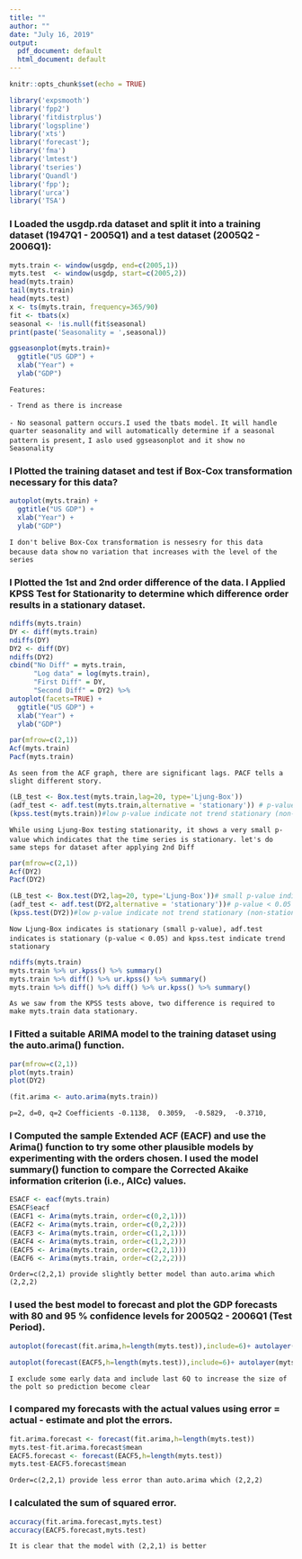 ```yaml
---  
title: ""
author: ""
date: "July 16, 2019"
output:
  pdf_document: default
  html_document: default
--- 
```

 
```r
knitr::opts_chunk$set(echo = TRUE)
```
 
  

```r
library('expsmooth')
library('fpp2')
library('fitdistrplus')
library('logspline')
library('xts')
library('forecast');
library('fma')
library('lmtest')
library('tseries')
library('Quandl')
library('fpp');
library('urca')
library('TSA')

``` 
 
### I Loaded the usgdp.rda dataset and split it into a training dataset (1947Q1 - 2005Q1) and a test dataset (2005Q2 - 2006Q1):

```r

myts.train <- window(usgdp, end=c(2005,1))
myts.test  <- window(usgdp, start=c(2005,2))
head(myts.train)
tail(myts.train)
head(myts.test)
x <- ts(myts.train, frequency=365/90)
fit <- tbats(x)
seasonal <- !is.null(fit$seasonal)
print(paste('Seasonality = ',seasonal))

```
```r
ggseasonplot(myts.train)+
  ggtitle("US GDP") +
  xlab("Year") +
  ylab("GDP")
```

`Features:`

  `- Trend as there is increase`
  
  `- No seasonal pattern occurs.I used the tbats model.` 
  `   It will handle quarter seasonality and will automatically determine if a seasonal pattern is present, `
  `   I aslo used ggseasonplot and it show no Seasonality`
  
### I Plotted the training dataset and test if Box-Cox transformation necessary for this data?
```r
autoplot(myts.train) +
  ggtitle("US GDP") +
  xlab("Year") +
  ylab("GDP")

```
`I don't belive Box-Cox transformation is nessesry for this data because data show `
`no variation that increases with the level of the series`


### I Plotted the 1st and 2nd order difference of the data. I Applied KPSS Test for Stationarity to determine which difference order results in a stationary dataset.


```r
ndiffs(myts.train)
DY <- diff(myts.train)
ndiffs(DY)
DY2 <- diff(DY)
ndiffs(DY2)
cbind("No Diff" = myts.train,
      "Log data" = log(myts.train),
      "First Diff" = DY,
      "Second Diff" = DY2) %>%
autoplot(facets=TRUE) +
  ggtitle("US GDP") +
  xlab("Year") +
  ylab("GDP")


```
```r
par(mfrow=c(2,1))
Acf(myts.train)
Pacf(myts.train)
```
`As seen from the ACF graph, there are significant lags. PACF tells a slight different story.`
```r
(LB_test <- Box.test(myts.train,lag=20, type='Ljung-Box'))
(adf_test <- adf.test(myts.train,alternative = 'stationary')) # p-value < 0.05 indicates the TS is stationary
(kpss.test(myts.train))#low p-value indicate not trend stationary (non-stationary)
```
`While using Ljung-Box testing stationarity, it shows a very small p-value which `
`indicates that the time series is stationary. let's do same steps for dataset after applying 2nd Diff`
```r
par(mfrow=c(2,1))
Acf(DY2)
Pacf(DY2)

```
```r
(LB_test <- Box.test(DY2,lag=20, type='Ljung-Box'))# small p-value indicates is stationary
(adf_test <- adf.test(DY2,alternative = 'stationary'))# p-value < 0.05 indicates the TS is stationary
(kpss.test(DY2))#low p-value indicate not trend stationary (non-stationary)

```
`Now Ljung-Box indicates is stationary (small p-value), adf.test  indicates `
`is stationary (p-value < 0.05) and kpss.test indicate trend stationary `

```r
ndiffs(myts.train)
myts.train %>% ur.kpss() %>% summary()
myts.train %>% diff() %>% ur.kpss() %>% summary()
myts.train %>% diff() %>% diff() %>% ur.kpss() %>% summary()

```

`As we saw from the KPSS tests above, two difference is required to make myts.train data stationary.`

### I Fitted a suitable ARIMA model to the training dataset using the auto.arima() function.

```r
par(mfrow=c(2,1))
plot(myts.train)
plot(DY2)

```

```r
(fit.arima <- auto.arima(myts.train))
```

`p=2, d=0, q=2 Coefficients -0.1138,  0.3059,  -0.5829,  -0.3710,`


### I Computed the sample Extended ACF (EACF) and use the Arima() function to try some other plausible models by experimenting with the orders chosen. I used the model summary() function to compare the Corrected Akaike information criterion (i.e., AICc) values.

```r

ESACF <- eacf(myts.train)
ESACF$eacf
(EACF1 <- Arima(myts.train, order=c(0,2,1)))
(EACF2 <- Arima(myts.train, order=c(0,2,2)))
(EACF3 <- Arima(myts.train, order=c(1,2,1)))
(EACF4 <- Arima(myts.train, order=c(1,2,2)))
(EACF5 <- Arima(myts.train, order=c(2,2,1)))
(EACF6 <- Arima(myts.train, order=c(2,2,2)))
```
`Order=c(2,2,1) provide slightly better model than auto.arima which (2,2,2)`
 

### I used the best model to forecast and plot the GDP forecasts with 80 and 95 % confidence levels for 2005Q2 - 2006Q1 (Test Period).
 
```r

autoplot(forecast(fit.arima,h=length(myts.test)),include=6)+ autolayer(myts.test)

```
```r

autoplot(forecast(EACF5,h=length(myts.test)),include=6)+ autolayer(myts.test)

```
`I exclude some early data and include last 6Q to increase the size of the polt so prediction become clear`

### I compared my forecasts with the actual values using error = actual - estimate and plot the errors.

```r
fit.arima.forecast <- forecast(fit.arima,h=length(myts.test))
myts.test-fit.arima.forecast$mean
EACF5.forecast <- forecast(EACF5,h=length(myts.test))
myts.test-EACF5.forecast$mean

```
`Order=c(2,2,1) provide less error than auto.arima which (2,2,2)`

### I calculated the sum of squared error.

```r
accuracy(fit.arima.forecast,myts.test)
accuracy(EACF5.forecast,myts.test)
```
`It is clear that the model with (2,2,1) is better`
